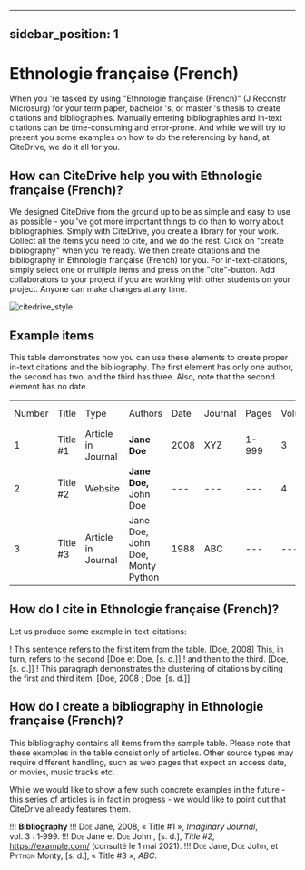 
---
sidebar_position: 1
---

# Ethnologie française (French)

When you 're tasked by using "Ethnologie française (French)" (J Reconstr Microsurg) for your term paper, bachelor 's, or master 's thesis to create citations and bibliographies.
Manually entering bibliographies and in-text citations can be time-consuming and error-prone. And while we will try to present you some examples on how to do the referencing by hand, at CiteDrive, we do it all for you.

<!---
## About  Ethnologie française (French)

* Title: Ethnologie française (French)
* Short Title (Id): J Reconstr Microsurg)
* Authors: Ethnologie française (French)
* Download: Ethnologie française (French)
 --->

## How can CiteDrive help you with Ethnologie française (French)?

We designed CiteDrive from the ground up to be as simple and easy to use as possible - you 've got more important things to do than to worry about bibliographies. Simply with CiteDrive, you create a library for your work. Collect all the items you need to cite, and we do the rest. Click on "create bibliography" when you 're ready. We then create citations and the bibliography in Ethnologie française (French) for you. For in-text-citations, simply select one or multiple items and press on the "cite"-button. Add collaborators to your project if you are working with other students on your project. Anyone can make changes at any time.


![citedrive_style](images/ethnologie-francaise-french.svg "Choose Ethnologie française (French) in the CiteDrive App")


## Example items

This table demonstrates how you can use these elements to create proper in-text citations and the bibliography. The first element has only one author, the second has two, and the third has three. Also, note that the second element has no date.


<table>
  <tr>
   <td>Number
   </td>
   <td>Title
   </td>
   <td>Type
   </td>
   <td>Authors
   </td>
   <td>Date
   </td>
   <td>Journal
   </td>
   <td>Pages
   </td>
   <td>Volume
   </td>
   <td>Issue
   </td>
   <td>Access Date
   </td>
  </tr>
  <tr>
   <td>1
   </td>
   <td>Title #1
   </td>
   <td>Article in Journal
   </td>
   <td><strong>Jane Doe</strong>
   </td>
   <td>2008
   </td>
   <td>XYZ
   </td>
   <td>1-999
   </td>
   <td>3
   </td>
   <td>2
   </td>
   <td>--
   </td>
  </tr>
  <tr>
   <td>
2
   </td>
   <td>Title #2
   </td>
   <td>Website
   </td>
   <td><strong>Jane Doe, </strong>John Doe
   </td>
   <td>---
   </td>
   <td>---
   </td>
   <td>---
   </td>
   <td>4
   </td>
   <td>---
   </td>
   <td>2020-05-01
   </td>
  </tr>
  <tr>
   <td>3
   </td>
   <td>Title #3
   </td>
   <td>Article in Journal
   </td>
   <td>Jane Doe, John Doe, Monty Python
   </td>
   <td>1988
   </td>
   <td>ABC
   </td>
   <td>---
   </td>
   <td>---
   </td>
   <td>16
   </td>
   <td>---
   </td>
  </tr>
</table>



## How do I cite in  Ethnologie française (French)?

Let us produce some example in-text-citations:

! This sentence refers to the first item from the table.  [Doe, 2008] This, in turn, refers to the second  [Doe et Doe, [s. d.]]
! and then to the third.   [Doe, [s. d.]]
! This paragraph demonstrates the clustering of citations by citing the first and third item.  [Doe, 2008 ; Doe, [s. d.]]



## How do I create a bibliography in Ethnologie française (French)?

This bibliography contains all items from the sample table. Please note that these examples in the table consist only of articles. Other source types may require different handling, such as web pages that expect an access date, or movies, music tracks etc.

While we would like to show a few such concrete examples in the future - this series of articles is in fact in progress - we would like to point out that CiteDrive already features them.


!!! **Bibliography**
!!! <span style="font-variant:small-caps;">Doe</span> Jane, 2008, « Title #1 », <i>Imaginary Journal</i>, vol. 3 : 1‑999.
!!! <span style="font-variant:small-caps;">Doe</span> Jane et <span style="font-variant:small-caps;">Doe</span> John , [s. d.], <i>Title #2</i>, https://example.com/ (consulté le 1 mai 2021).
!!! <span style="font-variant:small-caps;">Doe</span> Jane, <span style="font-variant:small-caps;">Doe</span> John, et <span style="font-variant:small-caps;">Python</span> Monty, [s. d.], « Title #3 », <i>ABC</i>.


```
        